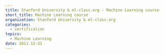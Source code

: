 ```yaml
---
title: Stanford University & ml-class.org - Machine Learning course
short_title: Machine Learning course
organization: Stanford University & ml-class.org
categories:
  - certification
topics:
  - Machine Learning
date: 2011-12-31
---
```


<Pdf
  title={frontmatter.title}
  src="/content/2011-12-31-ml-class/ml-class.pdf"
  className="aspect-[22/29]"
/>
